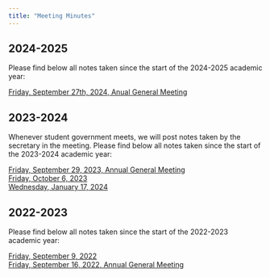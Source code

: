```yaml
---
title: "Meeting Minutes"
---
```

## 2024-2025
Please find below all notes taken since the start of the 2024-2025 academic year:

[Friday, September 27th, 2024, Anual General Meeting](./minutes/Minutes_2024_09_27.txt)

## 2023-2024
Whenever student government meets, we will post notes taken by the secretary in the meeting. Please find below all notes taken since the start of the 2023-2024 academic year:

[Friday, September 29, 2023, Annual General Meeting](./minutes/Minutes_2023_09_29.txt) \
[Friday, October 6, 2023](./minutes/Minutes_2023_10_06.pdf) \
[Wednesday, January 17, 2024](./minutes/Minutes_2024_01_17.txt)

## 2022-2023
Please find below all notes taken since the start of the 2022-2023 academic year:

[Friday, September 9, 2022](./minutes/Minutes_2022_09_09.txt) \
[Friday, September 16, 2022, Annual General Meeting](./minutes/Minutes_2022_09_16.txt) \

